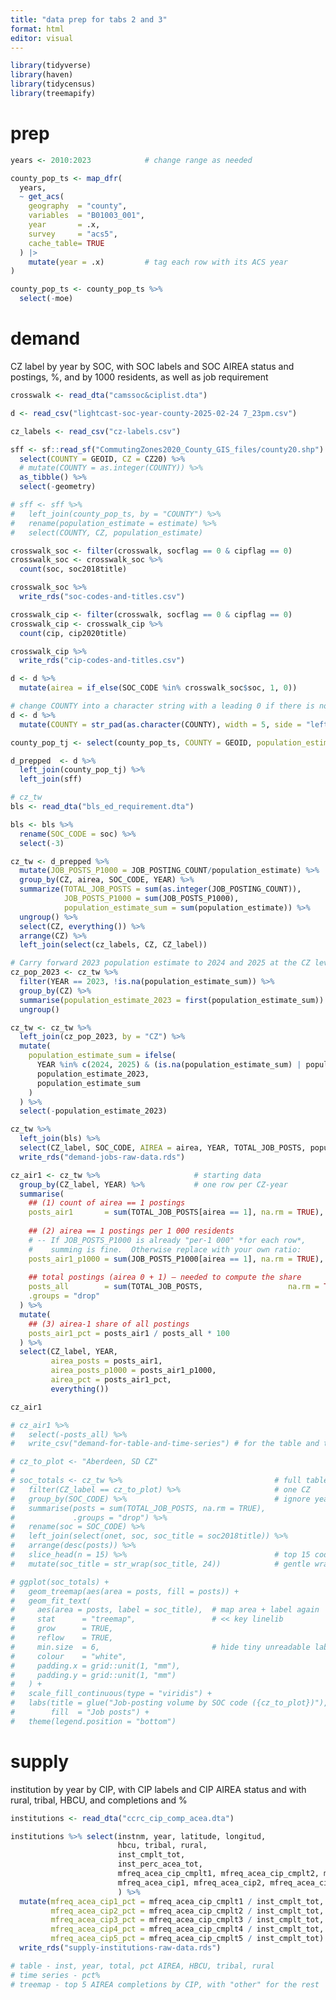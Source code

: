 ```yaml
---
title: "data prep for tabs 2 and 3"
format: html
editor: visual
---
```


```r
library(tidyverse)
library(haven)
library(tidycensus)
library(treemapify)
```

# prep

```r
years <- 2010:2023            # change range as needed

county_pop_ts <- map_dfr(
  years,
  ~ get_acs(
    geography  = "county",
    variables  = "B01003_001",
    year       = .x,
    survey     = "acs5",
    cache_table= TRUE
  ) |>
    mutate(year = .x)         # tag each row with its ACS year
)

county_pop_ts <- county_pop_ts %>% 
  select(-moe)
```

# demand

CZ label by year by SOC, with SOC labels and SOC AIREA status and postings, %, and by 1000 residents, as well as job requirement

```r
crosswalk <- read_dta("camssoc&ciplist.dta")

d <- read_csv("lightcast-soc-year-county-2025-02-24 7_23pm.csv")

cz_labels <- read_csv("cz-labels.csv")

sff <- sf::read_sf("CommutingZones2020_County_GIS_files/county20.shp") %>%
  select(COUNTY = GEOID, CZ = CZ20) %>%
  # mutate(COUNTY = as.integer(COUNTY)) %>%
  as_tibble() %>%
  select(-geometry)

# sff <- sff %>% 
#   left_join(county_pop_ts, by = "COUNTY") %>% 
#   rename(population_estimate = estimate) %>% 
#   select(COUNTY, CZ, population_estimate)

crosswalk_soc <- filter(crosswalk, socflag == 0 & cipflag == 0)
crosswalk_soc <- crosswalk_soc %>% 
  count(soc, soc2018title)

crosswalk_soc %>% 
  write_rds("soc-codes-and-titles.csv")

crosswalk_cip <- filter(crosswalk, socflag == 0 & cipflag == 0)
crosswalk_cip <- crosswalk_cip %>% 
  count(cip, cip2020title)

crosswalk_cip %>% 
  write_rds("cip-codes-and-titles.csv")

d <- d %>%
  mutate(airea = if_else(SOC_CODE %in% crosswalk_soc$soc, 1, 0))

# change COUNTY into a character string with a leading 0 if there is not one
d <- d %>%
  mutate(COUNTY = str_pad(as.character(COUNTY), width = 5, side = "left", pad = "0"))

county_pop_tj <- select(county_pop_ts, COUNTY = GEOID, population_estimate = estimate, YEAR = year)

d_prepped  <- d %>% 
  left_join(county_pop_tj) %>% 
  left_join(sff)

# cz_tw
bls <- read_dta("bls_ed_requirement.dta")

bls <- bls %>% 
  rename(SOC_CODE = soc) %>% 
  select(-3)

cz_tw <- d_prepped %>% 
  mutate(JOB_POSTS_P1000 = JOB_POSTING_COUNT/population_estimate) %>% 
  group_by(CZ, airea, SOC_CODE, YEAR) %>% 
  summarize(TOTAL_JOB_POSTS = sum(as.integer(JOB_POSTING_COUNT)),
            JOB_POSTS_P1000 = sum(JOB_POSTS_P1000),
            population_estimate_sum = sum(population_estimate)) %>% 
  ungroup() %>%
  select(CZ, everything()) %>% 
  arrange(CZ) %>% 
  left_join(select(cz_labels, CZ, CZ_label))

# Carry forward 2023 population estimate to 2024 and 2025 at the CZ level
cz_pop_2023 <- cz_tw %>%
  filter(YEAR == 2023, !is.na(population_estimate_sum)) %>%
  group_by(CZ) %>%
  summarise(population_estimate_2023 = first(population_estimate_sum)) %>%
  ungroup()

cz_tw <- cz_tw %>%
  left_join(cz_pop_2023, by = "CZ") %>%
  mutate(
    population_estimate_sum = ifelse(
      YEAR %in% c(2024, 2025) & (is.na(population_estimate_sum) | population_estimate_sum == 0),
      population_estimate_2023,
      population_estimate_sum
    )
  ) %>%
  select(-population_estimate_2023)

cz_tw %>% 
  left_join(bls) %>% 
  select(CZ_label, SOC_CODE, AIREA = airea, YEAR, TOTAL_JOB_POSTS, population_estimate_sum) %>%
  write_rds("demand-jobs-raw-data.rds")
```

```r
cz_air1 <- cz_tw %>%                     # starting data
  group_by(CZ_label, YEAR) %>%           # one row per CZ-year
  summarise(
    ## (1) count of airea == 1 postings
    posts_air1       = sum(TOTAL_JOB_POSTS[airea == 1], na.rm = TRUE),
    
    ## (2) airea == 1 postings per 1 000 residents
    # -- If JOB_POSTS_P1000 is already "per-1 000" *for each row*,
    #    summing is fine.  Otherwise replace with your own ratio:
    posts_air1_p1000 = sum(JOB_POSTS_P1000[airea == 1], na.rm = TRUE),
    
    ## total postings (airea 0 + 1) – needed to compute the share
    posts_all        = sum(TOTAL_JOB_POSTS,                   na.rm = TRUE),
    .groups = "drop"
  ) %>%
  mutate(
    ## (3) airea-1 share of all postings
    posts_air1_pct = posts_air1 / posts_all * 100
  ) %>%
  select(CZ_label, YEAR,
         airea_posts = posts_air1,
         airea_posts_p1000 = posts_air1_p1000,
         airea_pct = posts_air1_pct,
         everything())

cz_air1

# cz_air1 %>% 
#   select(-posts_all) %>% 
#   write_csv("demand-for-table-and-time-series") # for the table and the time series plot # population demand

# cz_to_plot <- "Aberdeen, SD CZ"
# 
# soc_totals <- cz_tw %>%                                  # full table
#   filter(CZ_label == cz_to_plot) %>%                     # one CZ
#   group_by(SOC_CODE) %>%                                 # ignore year
#   summarise(posts = sum(TOTAL_JOB_POSTS, na.rm = TRUE),
#             .groups = "drop") %>% 
#   rename(soc = SOC_CODE) %>% 
#   left_join(select(onet, soc, soc_title = soc2018title)) %>% 
#   arrange(desc(posts)) %>% 
#   slice_head(n = 15) %>%                                 # top 15 codes
#   mutate(soc_title = str_wrap(soc_title, 24))            # gentle wrapping

# ggplot(soc_totals) +
#   geom_treemap(aes(area = posts, fill = posts)) +
#   geom_fit_text(
#     aes(area = posts, label = soc_title),  # map area + label again
#     stat      = "treemap",                 # << key linelib
#     grow      = TRUE,
#     reflow    = TRUE,
#     min.size  = 6,                         # hide tiny unreadable labels
#     colour    = "white",
#     padding.x = grid::unit(1, "mm"),
#     padding.y = grid::unit(1, "mm")
#   ) +
#   scale_fill_continuous(type = "viridis") +
#   labs(title = glue("Job-posting volume by SOC code ({cz_to_plot})"),
#        fill  = "Job posts") +
#   theme(legend.position = "bottom")
```

# supply

institution by year by CIP, with CIP labels and CIP AIREA status and with rural, tribal, HBCU, and completions and %

```r
institutions <- read_dta("ccrc_cip_comp_acea.dta")

institutions %>% select(instnm, year, latitude, longitud,
                        hbcu, tribal, rural,
                        inst_cmplt_tot,
                        inst_perc_acea_tot,
                        mfreq_acea_cip_cmplt1, mfreq_acea_cip_cmplt2, mfreq_acea_cip_cmplt3, mfreq_acea_cip_cmplt4, mfreq_acea_cip_cmplt5,
                        mfreq_acea_cip1, mfreq_acea_cip2, mfreq_acea_cip3, mfreq_acea_cip4, mfreq_acea_cip5
                        ) %>% 
  mutate(mfreq_acea_cip1_pct = mfreq_acea_cip_cmplt1 / inst_cmplt_tot,
         mfreq_acea_cip2_pct = mfreq_acea_cip_cmplt2 / inst_cmplt_tot,
         mfreq_acea_cip3_pct = mfreq_acea_cip_cmplt3 / inst_cmplt_tot,
         mfreq_acea_cip4_pct = mfreq_acea_cip_cmplt4 / inst_cmplt_tot,
         mfreq_acea_cip5_pct = mfreq_acea_cip_cmplt5 / inst_cmplt_tot) %>% 
  write_rds("supply-institutions-raw-data.rds")

# table - inst, year, total, pct AIREA, HBCU, tribal, rural
# time series - pct%
# treemap - top 5 AIREA completions by CIP, with "other" for the rest
```
